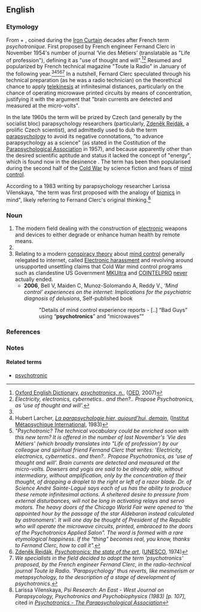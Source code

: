 ==English==

===Etymology===
From {{m|en|psyche}} + {{m|en|electronics}}, coined during the [[Iron Curtain]] decades after French term ''psychotronique''. First proposed by French engineer Fernand Clerc in November 1954's number of journal ‘Vie des Métiers’ (translatable as "Life of profession"), defining it as "use of thought and will".<ref name="oed">[[w:Oxford English Dictionary|Oxford English Dictionary]], [http://www.oed.com/view/Entry/266023 ''psychotronics, n.''], ([[OED]], 2007)</ref><ref group="footnotes">''Electricity, electronics,
cybernetics.. and then?.. Propose Psychotronics, as 'use of thought and will'.''</ref> Resumed and popularized by French technical magazine "Toute la Radio" in January of the following year.<ref name="oed" /><ref name="metapsychique">Hubert Larcher, [http://www.metapsychique.org/La-parapsychologie-hier-aujourd.html ''La parapsychologie hier, aujourd’hui, demain''], ([[w:Institut Métapsychique International|Institut Métapsychique International]], 1983)</ref><ref group="footnotes">''"Psychotronic? The technical vocabulary could be enriched soon with this new term? It is offered in the number of last November's 'Vie des Métiers' (which broadly translates into "Life of profession') by our colleague and spiritual friend Fernand Clerc that writes: 'Electricity, electronics, cybernetics.. and then?.. Propose Psychotronics, as 'use of thought and will'. Brain currents are detected and measured at the micro-volts. Dowsers and yogis are said to be already able, without intermediary, without amplification, only by the concentration of their thought, of dropping a droplet to the right or left of a razor blade. Dr. of Science André Sainte-Lagué says each of us has the ability to produce these remote infinitesimal actions. A sheltered desire to pressure from external disturbances, will not be long in activating relays and servo motors. The heavy doors of the Chicago World Fair were opened to 'the appointed hour by the passage of the star Aldebaran instead calculated by astronomers'. It will one day be thought of President of the Republic who will operate the microwave circuits, printed, embraced to the doors of the Psychotronics Applied Salon". The word is formed with a rare etymological happiness. If the "thing" becomes real, you know, thanks to Fernand Clerc, how to call it".''</ref><ref>[[w:w:Zdeněk Rejdák|Zdeněk Rejdák]], [http://unesdoc.unesco.org/images/0001/000107/010749eo.pdf ''Psychotronics: the state of the art''], ([[UNESCO]], 1974)</ref><ref group="footnotes">''We specialists in the field decided to adopt the term 'psychotronics' proposed, by the French engineer Fernand Clerc, in the radio-technical journal Toute la Radio. 'Parapsychology' thus reverts, like mesmerism or metapsychology, to the description of a stage of development of psychotronics.''</ref> In a nutshell, Fernard Clerc speculated through his technical preparation (as he was a radio technician) on the theorethical chance to apply [[telekinesis]] at infinitesimal distances, particularly on the chance of operating microwave printed circuits by means of concentration, justifying it with the argument that "brain currents are detected and measured at the micro-volts".

In the late 1960s the term will be prized by Czech (and generally by the socialist bloc) parapsychology researchers (particularly, [[w:Zdeněk Rejdák|Zdeněk Rejdák]], a prolific Czech scientist), and admittedly used to dub the term [[parapsychology]] to avoid its negative connotations, "to advance parapsychology as a science" (as stated in the Costitution of the [[w:Parapsychological Association|Parapsychological Association]] in 1957), and because apparently other than the desired scientific aptitude and status it lacked the concept of "energy", which is found now in the desinence {{m|en|electronics}}. The term has been then popularised during the second half of the [[Cold War]] by science fiction and fears of [[mind control]].

According to a 1983 writing by parapsychology researcher Larissa Vilenskaya, "the term was first proposed with the analogy of [[bionics]] in mind", likely referring to Fernand Clerc's original thinking.<ref name="Larissa">Larissa Vilenskaya, ''Psi Research: An East - West Journal on Parapsycology, Psychotronics and Psychobiophysics (1983) [p. 107]'', cited in ''[http://parapsych.org/articles/53/357/psychotronics.aspx Psychotronics - The Parapsychological Association]''</ref>

===Noun===
{{en-noun|-}}
{{wikipedia}}
# The modern field dealing with the construction of [[electronic]] weapons and devices to either degrade or enhance human health by remote means.
# {{synonym of|parapsychology|lang=en}}
# Relating to a modern [[conspiracy theory]] about [[mind control]] generally relegated to internet, called [[w:Electronic harassment|Electronic harassment]] and revolving around unsupported unsettling claims that Cold War mind control programs such as clandestine US Government [[w:Project_MKUltra#Electronics|MKUltra]] and [[w:COINTELPRO|COINTELPRO]] [[w:Project_MKUltra#Aftermath|never]] actually ended.
#* '''2006''', Bell V, Maiden C, Munoz-Solomando A, Reddy V., ''‘Mind control’ experiences on the internet: Implications for the psychiatric diagnosis of delusions'', Self-published book
#*:"Details of mind control experience reports - [..] “Bad Guys” using “'''psychotronics'''” and “microwaves”"

===References===
<references />

===Notes===
<references group="footnotes" />

====Related terms====
* [[psychotronic]]